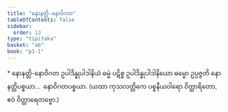 ```yaml
---
title: "နောနတ္ထိ-နောဝိဂတ"
tableOfContents: false
sidebar:
  order: 13
type: "tipitaka"
basket: "ab"
book: "p1-1"
---
```



<DynamicBreadcrumb />

<Paragraph type="center" book="p1-1">
* နောနတ္ထိ-နောဝိဂတ
</Paragraph>

<Division number="25" book="p1-1" e="ch" v="36" p="456">

<Paragraph number="2509" book="p1-1">
ဥပါဒိန္နုပါဒါနိယံ ဓမ္မံ ပဋိစ္စ ဥပါဒိန္နုပါဒါနိယော ဓမ္မော ဥပ္ပဇ္ဇတိ နောနတ္ထိပစ္စယာ…  နောဝိဂတပစ္စယာ.
</Paragraph>

<Paragraph number="2510" book="p1-1">
(ယထာ ကုသလတ္တိကေ ပစ္စနီယဝါရော ဝိတ္ထာရိတော, ဧဝံ ဝိတ္ထာရေတဗ္ဗော.)
</Paragraph>
</Division>
